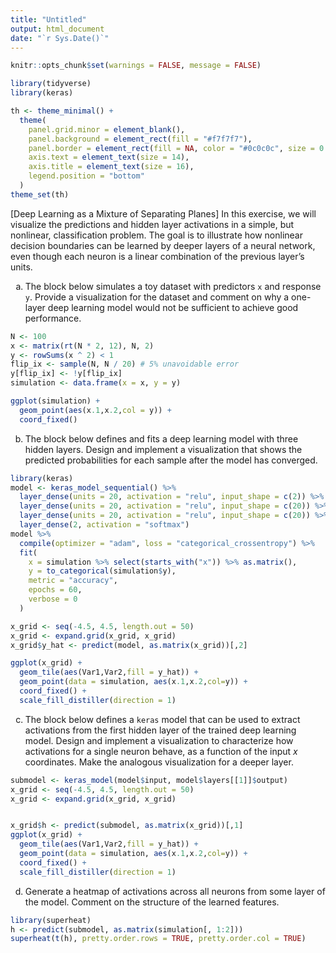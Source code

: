 ---
title: "Untitled"
output: html_document
date: "`r Sys.Date()`"
---

```{r, echo = FALSE}
knitr::opts_chunk$set(warnings = FALSE, message = FALSE)
```

```{r}
library(tidyverse)
library(keras)

th <- theme_minimal() + 
  theme(
    panel.grid.minor = element_blank(),
    panel.background = element_rect(fill = "#f7f7f7"),
    panel.border = element_rect(fill = NA, color = "#0c0c0c", size = 0.6),
    axis.text = element_text(size = 14),
    axis.title = element_text(size = 16),
    legend.position = "bottom"
  )
theme_set(th)
```

[Deep Learning as a Mixture of Separating Planes] In this exercise, we will
visualize the predictions and hidden layer activations in a simple, but
nonlinear, classification problem. The goal is to illustrate how nonlinear
decision boundaries can be learned by deeper layers of a neural network, even
though each neuron is a linear combination of the previous layer's units.

a. The block below simulates a toy dataset with predictors `x` and response
`y`. Provide a visualization for the dataset and comment on why a one-layer
deep learning model would not be sufficient to achieve good performance.

```{r}
N <- 100
x <- matrix(rt(N * 2, 12), N, 2)
y <- rowSums(x ^ 2) < 1
flip_ix <- sample(N, N / 20) # 5% unavoidable error
y[flip_ix] <- !y[flip_ix]
simulation <- data.frame(x = x, y = y)

ggplot(simulation) +
  geom_point(aes(x.1,x.2,col = y)) +
  coord_fixed()
```

b. The block below defines and fits a deep learning model with three hidden
layers. Design and implement a visualization that shows the predicted
probabilities for each sample after the model has converged.

```{r}
library(keras)
model <- keras_model_sequential() %>% 
  layer_dense(units = 20, activation = "relu", input_shape = c(2)) %>% 
  layer_dense(units = 20, activation = "relu", input_shape = c(20)) %>% 
  layer_dense(units = 20, activation = "relu", input_shape = c(20)) %>% 
  layer_dense(2, activation = "softmax")
model %>% 
  compile(optimizer = "adam", loss = "categorical_crossentropy") %>%
  fit(
    x = simulation %>% select(starts_with("x")) %>% as.matrix(),
    y = to_categorical(simulation$y),
    metric = "accuracy",
    epochs = 60,
    verbose = 0
  )
```
  
```{r}
x_grid <- seq(-4.5, 4.5, length.out = 50)
x_grid <- expand.grid(x_grid, x_grid)
x_grid$y_hat <- predict(model, as.matrix(x_grid))[,2]

ggplot(x_grid) +
  geom_tile(aes(Var1,Var2,fill = y_hat)) +
  geom_point(data = simulation, aes(x.1,x.2,col=y)) +
  coord_fixed() +
  scale_fill_distiller(direction = 1)
```

c. The block below defines a `keras` model that can be used to extract
activations from the first hidden layer of the trained deep learning
model. Design and implement a visualization to characterize how
activations for a single neuron behave, as a function of the input $x$
coordinates. Make the analogous visualization for a deeper layer.

```{r}
submodel <- keras_model(model$input, model$layers[[1]]$output)
x_grid <- seq(-4.5, 4.5, length.out = 50)
x_grid <- expand.grid(x_grid, x_grid)


x_grid$h <- predict(submodel, as.matrix(x_grid))[,1]
ggplot(x_grid) +
  geom_tile(aes(Var1,Var2,fill = y_hat)) +
  geom_point(data = simulation, aes(x.1,x.2,col=y)) +
  coord_fixed() +
  scale_fill_distiller(direction = 1)
```

d. Generate a heatmap of activations across all neurons from some layer of
the model. Comment on the structure of the learned features.

```{r}
library(superheat)
h <- predict(submodel, as.matrix(simulation[, 1:2]))
superheat(t(h), pretty.order.rows = TRUE, pretty.order.col = TRUE)
```